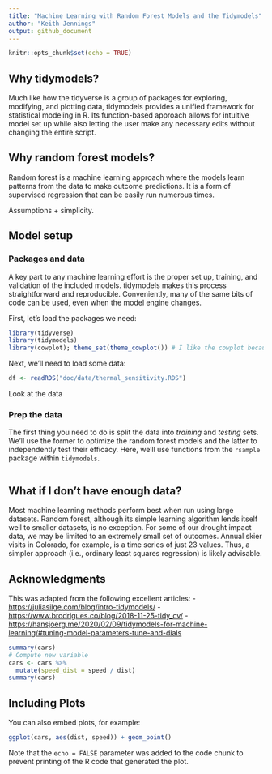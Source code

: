 ```yaml
---
title: "Machine Learning with Random Forest Models and the Tidymodels"
author: "Keith Jennings"
output: github_document
---
```


```r
knitr::opts_chunk$set(echo = TRUE)
```

## Why tidymodels?

Much like how the tidyverse is a group of packages for exploring, modifying, and plotting data, tidymodels provides a unified framework for statistical modeling in R. Its function-based approach allows for intuitive model set up while also letting the user make any necessary edits without changing the entire script.

## Why random forest models?

Random forest is a machine learning approach where the models learn patterns from the data to make outcome predictions. It is a form of supervised regression that can be easily run numerous times. 

Assumptions + simplicity.

## Model setup

### Packages and data
A key part to any machine learning effort is the proper set up, training, and validation of the included models. tidymodels makes this process straightforward and reproducible. Conveniently, many of the same bits of code can be used, even when the model engine changes.

First, let's load the packages we need:

```r
library(tidyverse)
library(tidymodels)
library(cowplot); theme_set(theme_cowplot()) # I like the cowplot because it makes plot pretty
```

Next, we'll need to load some data:

```r
df <- readRDS("doc/data/thermal_sensitivity.RDS")
```

Look at the data

### Prep the data
The first thing you need to do is split the data into *training* and *testing* sets. We'll use the former to optimize the random forest models and the latter to independently test their efficacy. Here, we'll use functions from the `rsample` package within `tidymodels`.

```r

```

## What if I don't have enough data?

Most machine learning methods perform best when run using large datasets. Random forest, although its simple learning algorithm lends itself well to smaller datasets, is no exception. For some of our drought impact data, we may be limited to an extremely small set of outcomes. Annual skier visits in Colorado, for example, is a time series of just 23 values. Thus, a simpler approach (i.e., ordinary least squares regression) is likely advisable.



## Acknowledgments
This was adapted from the following excellent articles:
-<https://juliasilge.com/blog/intro-tidymodels/>
-<https://www.brodrigues.co/blog/2018-11-25-tidy_cv/>
-<https://hansjoerg.me/2020/02/09/tidymodels-for-machine-learning/#tuning-model-parameters-tune-and-dials>




```r
summary(cars)
# Compute new variable
cars <- cars %>% 
  mutate(speed_dist = speed / dist)
summary(cars)
```

## Including Plots

You can also embed plots, for example:

```r
ggplot(cars, aes(dist, speed)) + geom_point()
```

Note that the `echo = FALSE` parameter was added to the code chunk to prevent printing of the R code that generated the plot.
